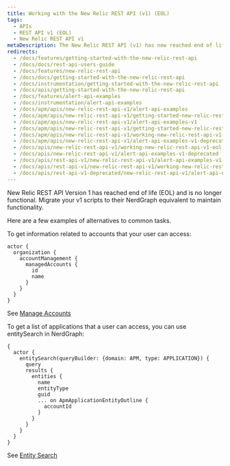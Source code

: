 ```yaml
---
title: Working with the New Relic REST API (v1) (EOL)
tags:
  - APIs
  - REST API v1 (EOL)
  - New Relic REST API v1
metaDescription: The New Relic REST API (v1) has now reached end of life. Migrate your v1 scripts to their NerdGraph equivalent.
redirects:
  - /docs/features/getting-started-with-the-new-relic-rest-api
  - /docs/docs/rest-api-users-guide
  - /docs/features/new-relic-rest-api
  - /docs/docs/getting-started-with-the-new-relic-rest-api
  - /docs/instrumentation/getting-started-with-the-new-relic-rest-api
  - /docs/apis/getting-started-with-the-new-relic-rest-api
  - /docs/features/alert-api-examples
  - /docs/instrumentation/alert-api-examples
  - /docs/apm/apis/new-relic-rest-api-v1/alert-api-examples
  - /docs/apm/apis/new-relic-rest-api-v1/getting-started-new-relic-rest-api
  - /docs/apm/apis/new-relic-rest-api-v1/alert-api-examples-v1
  - /docs/apm/apis/new-relic-rest-api-v1/getting-started-new-relic-rest-api-v1
  - /docs/apm/apis/new-relic-rest-api-v1/working-new-relic-rest-api-v1-eol
  - /docs/apm/apis/new-relic-rest-api-v1/alert-api-examples-v1-deprecated
  - /docs/apis/new-relic-rest-api-v1/working-new-relic-rest-api-v1-eol
  - /docs/apis/new-relic-rest-api-v1/alert-api-examples-v1-deprecated
  - /docs/apis/rest-api-v1/new-relic-rest-api-v1/alert-api-examples-v1-deprecated
  - /docs/apis/rest-api-v1/new-relic-rest-api-v1/working-new-relic-rest-api-v1-eol
  - /docs/apis/rest-api-v1-deprecated/new-relic-rest-api-v1/alert-api-examples-v1-deprecated
---
```



<Callout variant="important">
New Relic REST API Version 1 has reached end of life (EOL) and is no longer functional. Migrate your v1 scripts to their NerdGraph equivalent to maintain functionality.
</Callout>

Here are a few examples of alternatives to common tasks.

To get information related to accounts that your user can access:

```
actor {
  organization {
    accountManagement {
      managedAccounts {
        id
        name
      }
    }
  }
}
```
See [Manage Accounts](/docs/apis/nerdgraph/examples/manage-accounts-nerdgraph/)


To get a list of applications that a user can access, you can use entitySearch in NerdGraph:
```
{
  actor {
    entitySearch(queryBuilder: {domain: APM, type: APPLICATION}) {
      query
      results {
        entities {
          name
          entityType
          guid
          ... on ApmApplicationEntityOutline {
            accountId
          }
        }
      }
    }
  }
}
```

See [Entity Search](docs/apis/nerdgraph/examples/nerdgraph-entities-api-tutorial/#search-entity)
